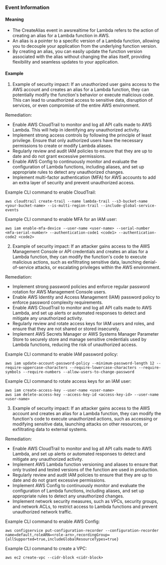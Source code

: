 
### Event Information

#### Meaning

- The CreateAlias event in awsrealtime for Lambda refers to the action of creating an alias for a Lambda function in AWS.
- An alias is a pointer to a specific version of a Lambda function, allowing you to decouple your application from the underlying function version.
- By creating an alias, you can easily update the function version associated with the alias without changing the alias itself, providing flexibility and seamless updates to your application.

#### Example

1. Example of security impact: If an unauthorized user gains access to the AWS account and creates an alias for a Lambda function, they can potentially modify the function's behavior or execute malicious code. This can lead to unauthorized access to sensitive data, disruption of services, or even compromise of the entire AWS environment.

Remediation:
- Enable AWS CloudTrail to monitor and log all API calls made to AWS Lambda. This will help in identifying any unauthorized activity.
- Implement strong access controls by following the principle of least privilege. Ensure that only authorized users have the necessary permissions to create or modify Lambda aliases.
- Regularly review and audit IAM policies to ensure that they are up to date and do not grant excessive permissions.
- Enable AWS Config to continuously monitor and evaluate the configuration of Lambda functions, including aliases, and set up appropriate rules to detect any unauthorized changes.
- Implement multi-factor authentication (MFA) for AWS accounts to add an extra layer of security and prevent unauthorized access.

Example CLI command to enable CloudTrail:
```
aws cloudtrail create-trail --name lambda-trail --s3-bucket-name <your-bucket-name> --is-multi-region-trail --include-global-service-events
```

Example CLI command to enable MFA for an IAM user:
```
aws iam enable-mfa-device --user-name <user-name> --serial-number <mfa-serial-number> --authentication-code1 <code1> --authentication-code2 <code2>
```

2. Example of security impact: If an attacker gains access to the AWS Management Console or API credentials and creates an alias for a Lambda function, they can modify the function's code to execute malicious actions, such as exfiltrating sensitive data, launching denial-of-service attacks, or escalating privileges within the AWS environment.

Remediation:
- Implement strong password policies and enforce regular password rotation for AWS Management Console users.
- Enable AWS Identity and Access Management (IAM) password policy to enforce password complexity requirements.
- Enable AWS CloudTrail to monitor and log all API calls made to AWS Lambda, and set up alerts or automated responses to detect and mitigate any unauthorized activity.
- Regularly review and rotate access keys for IAM users and roles, and ensure that they are not shared or stored insecurely.
- Implement AWS Secrets Manager or AWS Systems Manager Parameter Store to securely store and manage sensitive credentials used by Lambda functions, reducing the risk of unauthorized access.

Example CLI command to enable IAM password policy:
```
aws iam update-account-password-policy --minimum-password-length 12 --require-uppercase-characters --require-lowercase-characters --require-symbols --require-numbers --allow-users-to-change-password
```

Example CLI command to rotate access keys for an IAM user:
```
aws iam create-access-key --user-name <user-name>
aws iam delete-access-key --access-key-id <access-key-id> --user-name <user-name>
```

3. Example of security impact: If an attacker gains access to the AWS account and creates an alias for a Lambda function, they can modify the function's code to execute unauthorized actions, such as accessing or modifying sensitive data, launching attacks on other resources, or exfiltrating data to external systems.

Remediation:
- Enable AWS CloudTrail to monitor and log all API calls made to AWS Lambda, and set up alerts or automated responses to detect and mitigate any unauthorized activity.
- Implement AWS Lambda function versioning and aliases to ensure that only trusted and tested versions of the function are used in production.
- Regularly review and audit IAM policies to ensure that they are up to date and do not grant excessive permissions.
- Implement AWS Config to continuously monitor and evaluate the configuration of Lambda functions, including aliases, and set up appropriate rules to detect any unauthorized changes.
- Implement network security measures, such as VPCs, security groups, and network ACLs, to restrict access to Lambda functions and prevent unauthorized network traffic.

Example CLI command to enable AWS Config:
```
aws configservice put-configuration-recorder --configuration-recorder name=default,roleARN=<role-arn>,recordingGroup={allSupported=true,includeGlobalResourceTypes=true}
```

Example CLI command to create a VPC:
```
aws ec2 create-vpc --cidr-block <cidr-block>
```

